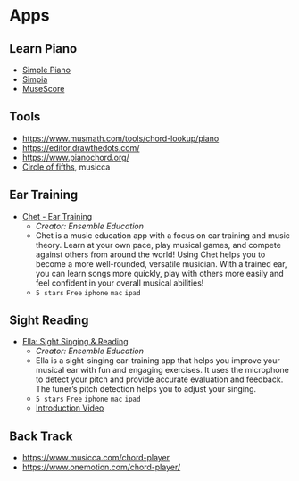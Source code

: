 # Apps

## Learn Piano 

* [Simple Piano](https://www.hellosimply.com/simply-piano)
* [Simpia](https://apps.apple.com/vn/app/simpia-learn-piano-fast/id6444191617)
* [MuseScore](https://musescore.com/)

## Tools

* https://www.musmath.com/tools/chord-lookup/piano
* https://editor.drawthedots.com/
* https://www.pianochord.org/
* [Circle of fifths](https://www.musicca.com/circle-of-fifths), musicca 

## Ear Training 

* [Chet - Ear Training](https://apps.apple.com/us/app/chet-ear-training/id1405525467)
  * *Creator: Ensemble Education*
  * Chet is a music education app with a focus on ear training and music theory. Learn at your own pace, play musical games, and compete against others from around the world! Using Chet helps you to become a more well-rounded, versatile musician. With a trained ear, you can learn songs more quickly, play with others more easily and feel confident in your overall musical abilities!
  * `5 stars` `Free` `iphone` `mac` `ipad`

## Sight Reading

* [Ella: Sight Singing & Reading](https://apps.apple.com/us/app/ella-sight-singing-reading/id1301456113)
  * *Creator: Ensemble Education*
  * Ella is a sight-singing ear-training app that helps you improve your musical ear with fun and engaging exercises. It uses the microphone to detect your pitch and provide accurate evaluation and feedback. The tuner’s pitch detection helps you to adjust your singing.
  * `5 stars` `Free` `iphone` `mac` `ipad`
  * [Introduction Video](https://www.youtube.com/watch?v=9kYG1Kj4Nxk)

## Back Track

* https://www.musicca.com/chord-player
* https://www.onemotion.com/chord-player/ 

